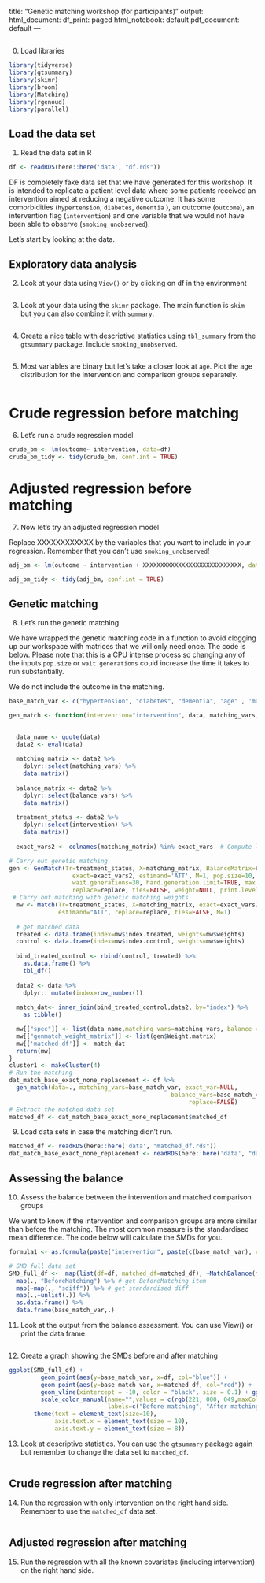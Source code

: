 title: "Genetic matching workshop (for participants)"
output:
  html_document:
    df_print: paged
  html_notebook: default
  pdf_document: default
---

##

(0) Load libraries

```r
library(tidyverse)
library(gtsummary)
library(skimr)
library(broom)
library(Matching)
library(rgenoud)
library(parallel)
```


## Load the data set

(1) Read the data set in R

```r
df <- readRDS(here::here('data', "df.rds"))
```

DF is completely fake data set that we have generated for this workshop. It is intended to replicate a patient level data where some patients received an intervention aimed at reducing a negative outcome. It has some comorbidities (`hypertension`, `diabetes`, `dementia` ), an outcome (`outcome`), an intervention flag (`intervention`) and one variable that we would not have been able to observe (`smoking_unobserved`). 

Let's start by looking at the data. 


## Exploratory data analysis 

(2) Look at your data using `View()` or by clicking on df in the environment

```r

```


(3) Look at your data using the `skimr` package. The main function is `skim` but you can also combine it with `summary`. 

```r

```


(4) Create a nice table with descriptive statistics using `tbl_summary` from the `gtsummary` package. Include `smoking_unobserved`. 

```r


```


(5) Most variables are binary but let's take a closer look at `age`. Plot the age distribution for the intervention and comparison groups separately. 

```r

```


# Crude regression before matching 

(6) Let's run a crude regression model

```r
crude_bm <- lm(outcome~ intervention, data=df)
crude_bm_tidy <- tidy(crude_bm, conf.int = TRUE)
```


# Adjusted regression before matching 

(7) Now let's try an adjusted regression model

Replace XXXXXXXXXXXX by the variables that you want to include in your regression. Remember that you can't use `smoking_unobserved`!

```r
adj_bm <- lm(outcome ~ intervention + XXXXXXXXXXXXXXXXXXXXXXXXXXXX, data=df)

adj_bm_tidy <- tidy(adj_bm, conf.int = TRUE)

```


## Genetic matching

(8) Let's run the genetic matching

We have wrapped the genetic matching code in a function to avoid clogging up our workspace with matrices that we will only need once. The code is below. Please note that this is a CPU intense process so changing any of the inputs `pop.size` or `wait.generations` could increase the time it takes to run substantially. 

We do not include the outcome in the matching.

```r

base_match_var <- c("hypertension", "diabetes", "dementia", "age" , 'male')

gen_match <- function(intervention="intervention", data, matching_vars, balance_vars, exact_vars, name, replace=TRUE,...) {
  

  data_name <- quote(data)
  data2 <- eval(data)
  
  matching_matrix <- data2 %>%
    dplyr::select(matching_vars) %>% 
    data.matrix()
  
  balance_matrix <- data2 %>%
    dplyr::select(balance_vars) %>% 
    data.matrix()
  
  treatment_status <- data2 %>%
    dplyr::select(intervention) %>% 
    data.matrix()
  
  exact_vars2 <- colnames(matching_matrix) %in% exact_vars  # Compute logical indicators in matching 2d-array for variables exactly matched on

# Carry out genetic matching  
gen <- GenMatch(Tr=treatment_status, X=matching_matrix, BalanceMatrix=balance_matrix,
                  exact=exact_vars2, estimand='ATT', M=1, pop.size=10,
                  wait.generations=30, hard.generation.limit=TRUE, max.generations=100,
                  replace=replace, ties=FALSE, weight=NULL, print.level=1, balance=TRUE)    
 # Carry out matching with genetic matching weights  
  mw <- Match(Tr=treatment_status, X=matching_matrix, exact=exact_vars2, Weight.matrix=as.matrix(gen$Weight.matrix),
              estimand="ATT", replace=replace, ties=FALSE, M=1)
  
  # get matched data
  treated <- data.frame(index=mw$index.treated, weights=mw$weights)
  control <- data.frame(index=mw$index.control, weights=mw$weights)
  
  bind_treated_control <- rbind(control, treated) %>%
    as.data.frame() %>%
    tbl_df()
  
  data2 <- data %>% 
    dplyr:: mutate(index=row_number())
  
  match_dat<- inner_join(bind_treated_control,data2, by="index") %>%
    as_tibble()

  mw[["spec"]] <- list(data_name,matching_vars=matching_vars, balance_vars=balance_vars, exact_vars=exact_vars, nobs=dim(data2))
  mw[["genmatch_weight_matrix"]] <- list(gen$Weight.matrix)
  mw[['matched_df']] <- match_dat
  return(mw)
}
cluster1 <- makeCluster(4)
# Run the matching
dat_match_base_exact_none_replacement <- df %>%
  gen_match(data=., matching_vars=base_match_var, exact_var=NULL,
                                              balance_vars=base_match_var, cluster=cluster1,
                                                   replace=FALSE)
# Extract the matched data set
matched_df <- dat_match_base_exact_none_replacement$matched_df

```


(9) Load data sets in case the matching didn't run. 

```r
matched_df <- readRDS(here::here('data', "matched_df.rds"))
dat_match_base_exact_none_replacement <- readRDS(here::here('data', "dat_match_base_exact_none_replacement.rds"))
```


## Assessing the balance

(10) Assess the balance between the intervention and matched comparison groups

We want to know if the intervention and comparison groups are more similar than before the matching. 
The most common measure is the standardised mean difference. The code below will calculate the SMDs for you. 

```r
formula1 <- as.formula(paste("intervention", paste(c(base_match_var), collapse=" + "), sep=" ~ "))    # Set regression model for matching

# SMD full data set 
SMD_full_df <-  map(list(df=df, matched_df=matched_df), ~MatchBalance(formula1, data= ., match.out = NULL, nboots=100, print.level = 0)) %>% 
  map(., "BeforeMatching") %>% # get BeforeMatching item
  map(~map(., "sdiff")) %>% # get standardised diff
  map(.,~unlist(.)) %>%  
  as.data.frame() %>% 
  data.frame(base_match_var,.)

```


(11) Look at the output from the balance assessment. You can use View() or print the data frame.

```r

```


(12) Create a graph showing the SMDs before and after matching

```r
ggplot(SMD_full_df) + 
         geom_point(aes(y=base_match_var, x=df, col="blue")) +
         geom_point(aes(y=base_match_var, x=matched_df, col="red")) +   geom_vline(xintercept = 10, color = "black", size = 0.1) +
         geom_vline(xintercept = -10, color = "black", size = 0.1) + ggtitle("SMD") + xlim(-60,60) + 
         scale_color_manual(name="",values = c(rgb(221, 000, 049,maxColorValue = 255),rgb(083, 169, 205,maxColorValue = 255)),
                            labels=c("Before matching", "After matching")) + 
       theme(text = element_text(size=10),
             axis.text.x = element_text(size = 10), 
             axis.text.y = element_text(size = 8))
```


(13) Look at descriptive statistics. You can use the `gtsummary` package again but remember to change the data set to `matched_df`. 

```r

```



## Crude regression after matching

(14) Run the regression with only intervention on the right hand side. Remember to use the `matched_df` data set. 
```r

```



## Adjusted regression after matching

(15) Run the regression with all the known covariates (including intervention) on the right hand side.

```r

```




